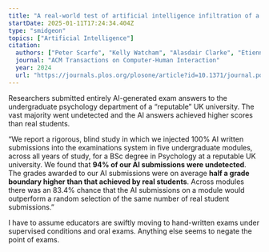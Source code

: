 ```yaml
---
title: "A real-world test of artificial intelligence infiltration of a university examinations system: A Turing Test case study"
startDate: 2025-01-11T17:24:34.404Z
type: "smidgeon"
topics: ["Artificial Intelligence"]
citation:
  authors: ["Peter Scarfe", "Kelly Watcham", "Alasdair Clarke", "Etienne Roesch"]
  journal: "ACM Transactions on Computer-Human Interaction"
  year: 2024
  url: "https://journals.plos.org/plosone/article?id=10.1371/journal.pone.0305354"
---
```



Researchers submitted entirely AI-generated exam answers to the undergraduate psychology department
of a “reputable” UK university. The vast majority went undetected and the AI answers achieved higher
scores than real students.

“We report a rigorous, blind study in which we injected 100% AI written submissions into the
examinations system in five undergraduate modules, across all years of study, for a BSc degree in
Psychology at a reputable UK university. We found that **94% of our AI submissions were
undetected**. The grades awarded to our AI submissions were on average **half a grade boundary
higher than that achieved by real students**. Across modules there was an 83.4% chance that the AI
submissions on a module would outperform a random selection of the same number of real student
submissions.”

I have to assume educators are swiftly moving to hand-written exams under supervised conditions and
oral exams. Anything else seems to negate the point of exams.
